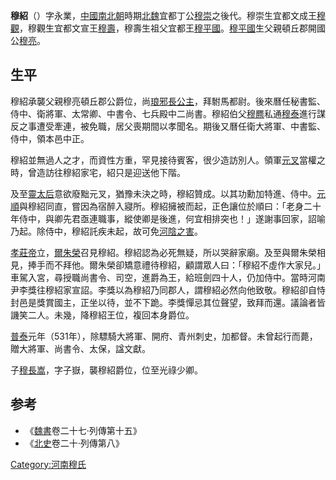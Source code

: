 '''穆紹'''（{{bd|480年||531年|catIdx=t}}）字永業，[[中國|中國]][[南北朝|南北朝]]時期[[北魏|北魏]]宜都丁公[[穆崇|穆崇]]之後代。穆崇生宜都文成王[[穆觀|穆觀]]，穆觀生宜都文宣王[[穆壽|穆壽]]，穆壽生祖父宜都王[[穆平國|穆平國]]。[[穆平國|穆平國]]生父親頓丘郡開國公[[穆亮|穆亮]]。

==生平==
穆紹承襲父親穆亮頓丘郡公爵位，尚[[琅邪公主|琅邪長公主]]，拜駙馬都尉。後來曆任秘書監、侍中、衛將軍、太常卿、中書令、七兵殿中二尚書。穆紹伯父[[穆羆|穆羆]]私通[[穆泰|穆泰]]進行謀反之事遭受牽連，被免職，居父喪期間以孝聞名。期後又曆任衛大將軍、中書監、侍中，領本邑中正。

穆紹並無過人之才，而資性方重，罕見接待賓客，很少造訪別人。領軍[[元叉|元叉]]當權之時，曾造訪往穆紹家宅，紹只是迎送他下階。

及至[[宣武靈皇后|靈太后]]意欲廢黜元叉，猶豫未決之時，穆紹贊成。以其功勳加特進、侍中。[[元顺_(东阿县公)|元順]]與穆紹同直，嘗因為宿醉入寢所。穆紹擁被而起，正色讓位於順曰：「老身二十年侍中，與卿先君亟連職事，縱使卿是後進，何宜相排突也！」遂謝事回家，詔喻乃起。除侍中，穆紹託疾未起，故可免[[河陰之變|河陰之害]]。

[[元子攸|孝莊帝]]立，[[爾朱榮|爾朱榮]]召見穆紹。穆紹認為必死無疑，所以哭辭家廟。及至與爾朱榮相見，捧手而不拜他。爾朱榮卻矯意禮待穆紹，顧謂眾人曰：「穆紹不虛作大家兒。」車駕入宮，尋授職尚書令、司空，進爵為王，給班劍四十人，仍加侍中。當時河南尹李獎往穆紹家宣詔。李獎以為穆紹乃同郡人，謂穆紹必然向他致敬。穆紹卻自恃封邑是獎賞國主，正坐以待，並不下跪。李獎憚忌其位聲望，致拜而還。議論者皆譏笑二人。未幾，降穆紹王位，複回本身爵位。

[[普泰|普泰]]元年（531年），除驃騎大將軍、開府、青州刺史，加都督。未曾起行而薨，贈大將軍、尚書令、太保，諡文獻。

子[[穆長嵩|穆長嵩]]，字子嶽，襲穆紹爵位，位至光祿少卿。

==参考==
*《[[魏書|魏書]]卷二十七·列傳第十五》
*《[[北史|北史]]卷二十·列傳第八》

[[Category:河南穆氏|Category:河南穆氏]]